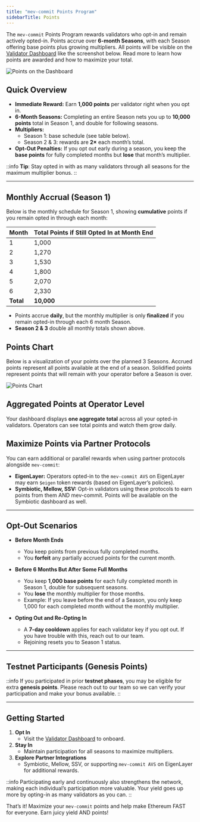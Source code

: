 ```yaml
---
title: "mev-commit Points Program"
sidebarTitle: Points
---
```


The `mev-commit` Points Program rewards validators who opt-in and remain actively opted-in. Points accrue over **6-month Seasons**, with each Season offering base points plus growing multipliers. All points will be visible on the [Validator Dashboard](https://validators.mev-commit.xyz/) like the screenshot below. Read more to learn how points are awarded and how to maximize your total.

![Points on the Dashboard](/v1.0.0/images/dashboard-points.png)

## Quick Overview

- **Immediate Reward:** Earn **1,000 points** per validator right when you opt in.  
- **6-Month Seasons:** Completing an entire Season nets you up to **10,000 points** total in Season 1, and double for following seasons.  
- **Multipliers:**  
  - Season 1: base schedule (see table below).  
  - Season 2 & 3: rewards are **2×** each month’s total.  
- **Opt-Out Penalties:** If you opt out early during a season, you keep the **base points** for fully completed months but **lose** that month’s multiplier.

::info
**Tip**: Stay opted in with as many validators through all seasons for the maximum multiplier bonus.
::

---

## Monthly Accrual (Season 1)

Below is the monthly schedule for Season 1, showing **cumulative** points if you remain opted in through each month:

| Month | Total Points if Still Opted In at Month End |
|-------|--------------------------------------------|
| 1     | 1,000                                      |
| 2     | 1,270                                      |
| 3     | 1,530                                      |
| 4     | 1,800                                      |
| 5     | 2,070                                      |
| 6     | 2,330                                      |
| **Total** | **10,000**                             |

- Points accrue **daily**, but the monthly multiplier is only **finalized** if you remain opted-in through each 6 month Season.
- **Season 2 & 3** double all monthly totals shown above.

## Points Chart
Below is a visualization of your points over the planned 3 Seasons. Accrued points represent all points available at the end of a season. Solidified points represent points that will remain with your operator before a Season is over.

![Points Chart](/v1.0.0/images/points-chart.jpg)

## Aggregated Points at Operator Level

Your dashboard displays **one aggregate total** across all your opted-in validators. Operators can see total points and watch them grow daily.

## Maximize Points via Partner Protocols

You can earn additional or parallel rewards when using partner protocols alongside `mev-commit`:
  
- **EigenLayer:** Operators opted-in to the `mev-commit AVS` on EigenLayer may earn `$eigen` token rewards (based on EigenLayer’s policies).
- **Symbiotic, Mellow, SSV:** Opt-in validators using these protocols to earn points from them AND mev-commit. Points will be available on the Symbiotic dashboard as well.

---

## Opt-Out Scenarios

- **Before Month Ends**  
  - You keep points from previous fully completed months.  
  - You **forfeit** any partially accrued points for the current month.

- **Before 6 Months But After Some Full Months**  
  - You keep **1,000 base points** for each fully completed month in Season 1, double for subsequent seasons.  
  - You **lose** the monthly multiplier for those months.
  - Example: If you leave before the end of a Season, you only keep 1,000 for each completed month without the monthly multiplier.

- **Opting Out and Re-Opting In**  
  - A **7-day cooldown** applies for each validator key if you opt out. If you have trouble with this, reach out to our team.
  - Rejoining resets you to Season 1 status.

---

## Testnet Participants (Genesis Points)

::info
If you participated in prior **testnet phases**, you may be eligible for extra **genesis points**. Please reach out to our team so we can verify your participation and make your bonus available.
::

---

## Getting Started

1. **Opt In**  
   - Visit the [Validator Dashboard](https://validators.mev-commit.xyz/) to onboard.
2. **Stay In**  
   - Maintain participation for all seasons to maximize multipliers.  
3. **Explore Partner Integrations**  
   - Symbiotic, Mellow, SSV, or supporting `mev-commit AVS` on EigenLayer for additional rewards.

::info
Participating early and continuously also strengthens the network, making each individual’s participation more valuable. Your yield goes up more by opting-in as many validators as you can.
::

That’s it! Maximize your `mev-commit` points and help make Ethereum FAST for everyone. Earn juicy yield AND points!

